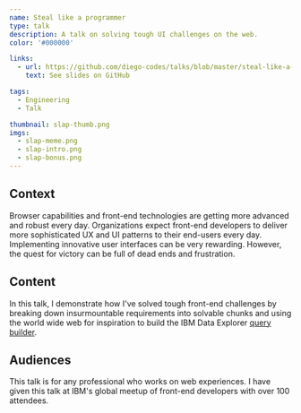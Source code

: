 ```yaml
---
name: Steal like a programmer
type: talk
description: A talk on solving tough UI challenges on the web.
color: '#000000'

links:
  - url: https://github.com/diego-codes/talks/blob/master/steal-like-a-programmer/slides.pdf
    text: See slides on GitHub

tags:
  - Engineering
  - Talk

thumbnail: slap-thumb.png
imgs:
  - slap-meme.png
  - slap-intro.png
  - slap-bonus.png
---
```


## Context

Browser capabilities and front-end technologies are getting more advanced and robust every day. Organizations expect front-end developers to deliver more sophisticated UX and UI patterns to their end-users every day. Implementing innovative user interfaces can be very rewarding. However, the quest for victory can be full of dead ends and frustration.

## Content

In this talk, I demonstrate how I've solved tough front-end challenges by breaking down insurmountable requirements into solvable chunks and using the world wide web for inspiration to build the IBM Data Explorer [query builder](/projects/query-builder).

## Audiences

This talk is for any professional who works on web experiences. I have given this talk at IBM's global meetup of front-end developers with over 100 attendees.
